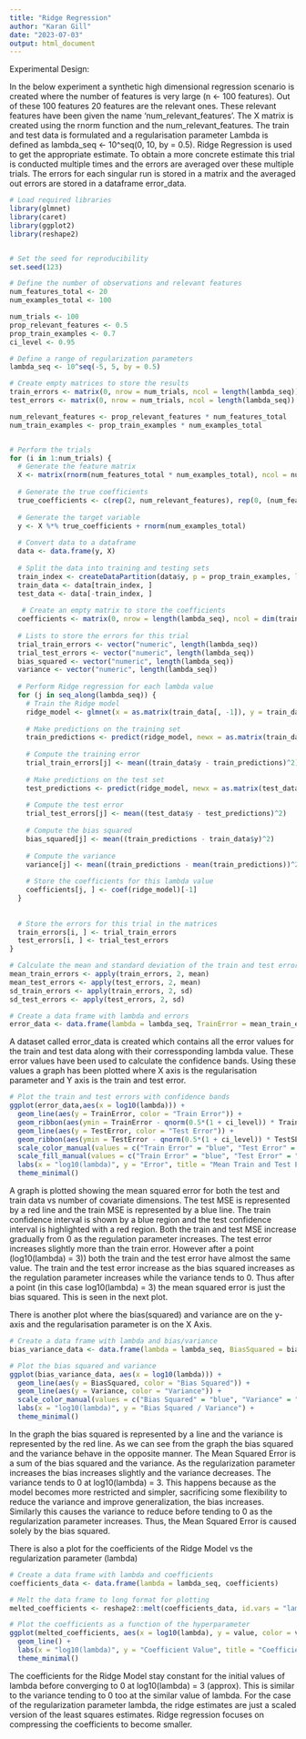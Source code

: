 ```yaml
---
title: "Ridge Regression"
author: "Karan Gill"
date: "2023-07-03"
output: html_document
---
```

Experimental Design:

In the below experiment a synthetic high dimensional regression scenario is created where the number of features is very large (n <- 100 features). Out of these 100 features 20 features are the relevant ones. These relevant features have been given the name 'num_relevant_features'. The X matrix is created using the rnorm function and the num_relevant_features. The train and test data is formulated and a regularisation parameter Lambda is defined as lambda_seq <- 10^seq(0, 10, by = 0.5). Ridge Regression is used to get the appropriate estimate.
To obtain a more concrete estimate this trial is conducted multiple times and the errors are averaged over these multiple trials. The errors for each singular run is stored in a matrix and the averaged out errors are stored in a dataframe error_data.
```r
# Load required libraries
library(glmnet)
library(caret)
library(ggplot2)
library(reshape2)


# Set the seed for reproducibility
set.seed(123)

# Define the number of observations and relevant features
num_features_total <- 20
num_examples_total <- 100

num_trials <- 100
prop_relevant_features <- 0.5
prop_train_examples <- 0.7
ci_level <- 0.95

# Define a range of regularization parameters
lambda_seq <- 10^seq(-5, 5, by = 0.5)

# Create empty matrices to store the results
train_errors <- matrix(0, nrow = num_trials, ncol = length(lambda_seq))
test_errors <- matrix(0, nrow = num_trials, ncol = length(lambda_seq))

num_relevant_features <- prop_relevant_features * num_features_total
num_train_examples <- prop_train_examples * num_examples_total 


# Perform the trials
for (i in 1:num_trials) {
  # Generate the feature matrix
  X <- matrix(rnorm(num_features_total * num_examples_total), ncol = num_features_total)
  
  # Generate the true coefficients
  true_coefficients <- c(rep(2, num_relevant_features), rep(0, (num_features_total - num_relevant_features)))
  
  # Generate the target variable
  y <- X %*% true_coefficients + rnorm(num_examples_total)
  
  # Convert data to a dataframe
  data <- data.frame(y, X)
  
  # Split the data into training and testing sets
  train_index <- createDataPartition(data$y, p = prop_train_examples, list = FALSE)
  train_data <- data[train_index, ]
  test_data <- data[-train_index, ]
 
   # Create an empty matrix to store the coefficients
  coefficients <- matrix(0, nrow = length(lambda_seq), ncol = dim(train_data[, -1])[2])
  
  # Lists to store the errors for this trial
  trial_train_errors <- vector("numeric", length(lambda_seq))
  trial_test_errors <- vector("numeric", length(lambda_seq))
  bias_squared <- vector("numeric", length(lambda_seq))
  variance <- vector("numeric", length(lambda_seq))
  
  # Perform Ridge regression for each lambda value
  for (j in seq_along(lambda_seq)) {
    # Train the Ridge model
    ridge_model <- glmnet(x = as.matrix(train_data[, -1]), y = train_data$y, alpha = 0, lambda = lambda_seq[j])
    
    # Make predictions on the training set
    train_predictions <- predict(ridge_model, newx = as.matrix(train_data[, -1]))
    
    # Compute the training error
    trial_train_errors[j] <- mean((train_data$y - train_predictions)^2)
    
    # Make predictions on the test set
    test_predictions <- predict(ridge_model, newx = as.matrix(test_data[, -1]))
    
    # Compute the test error
    trial_test_errors[j] <- mean((test_data$y - test_predictions)^2)
    
    # Compute the bias squared
    bias_squared[j] <- mean((train_predictions - train_data$y)^2)
    
    # Compute the variance
    variance[j] <- mean((train_predictions - mean(train_predictions))^2)
    
    # Store the coefficients for this lambda value
    coefficients[j, ] <- coef(ridge_model)[-1]
  }
  
  
  # Store the errors for this trial in the matrices
  train_errors[i, ] <- trial_train_errors
  test_errors[i, ] <- trial_test_errors
}

# Calculate the mean and standard deviation of the train and test errors
mean_train_errors <- apply(train_errors, 2, mean)
mean_test_errors <- apply(test_errors, 2, mean)
sd_train_errors <- apply(train_errors, 2, sd)
sd_test_errors <- apply(test_errors, 2, sd)

# Create a data frame with lambda and errors
error_data <- data.frame(lambda = lambda_seq, TrainError = mean_train_errors, TestError = mean_test_errors, TrainSE = sd_train_errors, TestSE = sd_test_errors)

```

A dataset called error_data is created which contains all the error values for the train and test data along with their corressponding lambda value. These error values have been used to calculate the confidence bands. Using these values a graph has been plotted where X axis is the regularisation parameter and Y axis is the train and test error.

```r
# Plot the train and test errors with confidence bands
ggplot(error_data,aes(x = log10(lambda))) +
  geom_line(aes(y = TrainError, color = "Train Error")) +
  geom_ribbon(aes(ymin = TrainError - qnorm(0.5*(1 + ci_level)) * TrainSE/sqrt(num_trials - 1), ymax = TrainError + qnorm(0.5*(1 + ci_level)) * TrainSE/sqrt(num_trials - 1), fill = "Train Error"), alpha = 0.2) +
  geom_line(aes(y = TestError, color = "Test Error")) +
  geom_ribbon(aes(ymin = TestError - qnorm(0.5*(1 + ci_level)) * TestSE/sqrt(num_trials - 1), ymax = TestError + qnorm(0.5*(1 + ci_level)) * TestSE/sqrt(num_trials - 1), fill = "Test Error"), alpha = 0.2) +
  scale_color_manual(values = c("Train Error" = "blue", "Test Error" = "red")) +
  scale_fill_manual(values = c("Train Error" = "blue", "Test Error" = "red")) +
  labs(x = "log10(lambda)", y = "Error", title = "Mean Train and Test Errors with Confidence Bands") +
  theme_minimal() 
```

A graph is plotted showing the mean squared error for both the test and train data vs number of covariate dimensions. The test MSE is represented by a red line and the train MSE is represented by a blue line. The train confidence interval is shown by a blue region and the test confidence interval is highlighted with a red region.
Both the train and test MSE increase gradually from 0 as the regulation parameter increases. The test error increases slightly more than the train error. However after a point (log10(lambda) = 3)) both the train and the test error have almost the same value. The train and the test error increase as the bias squared increases as the regulation parameter increases while the variance tends to 0. Thus after a point (in this case log10(lambda) = 3) the mean squared error is just the bias squared. This is seen in the next plot. 



There is another plot where the bias(squared) and variance are on the y-axis and the regularisation parameter is on the X Axis.
```r
# Create a data frame with lambda and bias/variance
bias_variance_data <- data.frame(lambda = lambda_seq, BiasSquared = bias_squared, Variance = variance)

# Plot the bias squared and variance
ggplot(bias_variance_data, aes(x = log10(lambda))) +
  geom_line(aes(y = BiasSquared, color = "Bias Squared")) +
  geom_line(aes(y = Variance, color = "Variance")) +
  scale_color_manual(values = c("Bias Squared" = "blue", "Variance" = "red")) +
  labs(x = "log10(lambda)", y = "Bias Squared / Variance") +
  theme_minimal()
```

In the graph the bias squared is represented by a line and the variance is represented by the red line. As we can see from the graph the bias squared and the variance behave in the opposite manner. The Mean Squared Error is a sum of the bias squared and the variance. As the regularization parameter increases the bias increases slightly and the variance decreases. The variance tends to 0 at log10(lambda) = 3. This happens because as the model becomes more restricted and simpler, sacrificing some flexibility to reduce the variance and improve generalization, the bias increases. Similarly this causes the variance to reduce before tending to 0 as the regularization parameter increases. Thus, the Mean Squared Error is caused solely by the bias squared.

There is also a plot for the coefficients of the Ridge Model vs the regularization parameter (lambda)
```r
# Create a data frame with lambda and coefficients
coefficients_data <- data.frame(lambda = lambda_seq, coefficients)

# Melt the data frame to long format for plotting
melted_coefficients <- reshape2::melt(coefficients_data, id.vars = "lambda")

# Plot the coefficients as a function of the hyperparameter
ggplot(melted_coefficients, aes(x = log10(lambda), y = value, color = variable)) +
  geom_line() +
  labs(x = "log10(lambda)", y = "Coefficient Value", title = "Coefficients as a Function of Hyperparameter") +
  theme_minimal()

```

The coefficients for the Ridge Model stay constant for the initial values of lambda before converging to 0 at log10(lambda) = 3 (approx). This is similar to the variance tending to 0 too at the similar value of lambda. For the case of the regularization parameter lambda, the ridge estimates are just a scaled version of the least squares estimates. Ridge regression focuses on compressing the coefficients to become smaller. 
